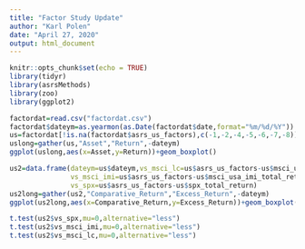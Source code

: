 ```yaml
---
title: "Factor Study Update"
author: "Karl Polen"
date: "April 27, 2020"
output: html_document
---
```


```r
knitr::opts_chunk$set(echo = TRUE)
library(tidyr)
library(asrsMethods)
library(zoo)
library(ggplot2)
```

```r
factordat=read.csv("factordat.csv")
factordat$dateym=as.yearmon(as.Date(factordat$date,format="%m/%d/%Y"))
us=factordat[!is.na(factordat$asrs_us_factors),c(-1,-2,-4,-5,-6,-7,-8)]
uslong=gather(us,"Asset","Return",-dateym)
ggplot(uslong,aes(x=Asset,y=Return))+geom_boxplot()
```


```r
us2=data.frame(dateym=us$dateym,vs_msci_lc=us$asrs_us_factors-us$msci_usa_lc_total_return,
               vs_msci_imi=us$asrs_us_factors-us$msci_usa_imi_total_return,
               vs_spx=us$asrs_us_factors-us$spx_total_return)
us2long=gather(us2,"Comparative_Return","Excess_Return",-dateym)
ggplot(us2long,aes(x=Comparative_Return,y=Excess_Return))+geom_boxplot()+ggtitle("ASRS USA Factors Excess Return")
```

```r
t.test(us2$vs_spx,mu=0,alternative="less")
t.test(us2$vs_msci_imi,mu=0,alternative="less")
t.test(us2$vs_msci_lc,mu=0,alternative="less")
```